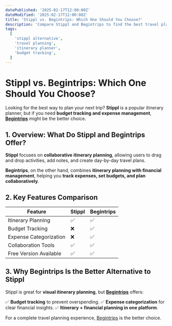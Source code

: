 ```yaml
---
datePublished: '2025-02-17T12:00:00Z'
dateModified: '2025-02-17T12:00:00Z'
title: 'Stippl vs. Begintrips: Which One Should You Choose?'
description: 'Compare Stippl and Begintrips to find the best travel planner. See how budgeting, itinerary planning, and expense tracking make Begintrips a better alternative.'
tags:
  [
    'stippl alternative',
    'travel planning',
    'itinerary planner',
    'budget tracking',
  ]
---
```



# **Stippl vs. Begintrips: Which One Should You Choose?**

Looking for the best way to plan your next trip? **Stippl** is a popular itinerary planner, but if you need **budget tracking and expense management**, **[Begintrips](https://www.begintrips.com)** might be the better choice.

## **1. Overview: What Do Stippl and Begintrips Offer?**

**Stippl** focuses on **collaborative itinerary planning**, allowing users to drag and drop activities, add notes, and create day-by-day travel plans.

**Begintrips**, on the other hand, combines **itinerary planning with financial management**, helping you **track expenses, set budgets, and plan collaboratively**.

## **2. Key Features Comparison**

| Feature                | **Stippl** | **Begintrips** |
| ---------------------- | ---------- | -------------- |
| Itinerary Planning     | ✅         | ✅             |
| Budget Tracking        | ❌         | ✅             |
| Expense Categorization | ❌         | ✅             |
| Collaboration Tools    | ✅         | ✅             |
| Free Version Available | ✅         | ✅             |

## **3. Why Begintrips Is the Better Alternative to Stippl**

Stippl is great for **visual itinerary planning**, but **[Begintrips](https://www.begintrips.com)** offers:

✅ **Budget tracking** to prevent overspending.
✅ **Expense categorization** for clear financial insights.
✅ **Itinerary + financial planning in one platform**.

For a complete travel planning experience, [Begintrips](https://www.begintrips.com) is the better choice.

<CallToAction />
